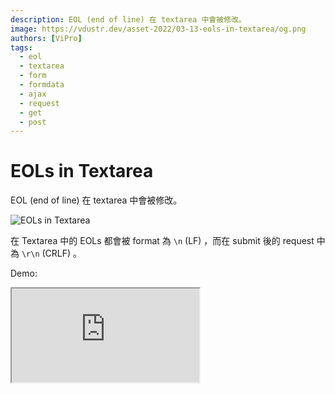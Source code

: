 ```yaml
---
description: EOL (end of line) 在 textarea 中會被修改。
image: https://vdustr.dev/asset-2022/03-13-eols-in-textarea/og.png
authors: [ViPro]
tags:
  - eol
  - textarea
  - form
  - formdata
  - ajax
  - request
  - get
  - post
---
```


# EOLs in Textarea

EOL (end of line) 在 textarea 中會被修改。

![EOLs in Textarea](https://vdustr.dev/asset-2022/03-13-eols-in-textarea/og.png)

<!--truncate-->

在 Textarea 中的 EOLs 都會被 format 為 `\n` (LF) ，而在 submit 後的 request 中為 `\r\n` (CRLF) 。

Demo:

<iframe
  src="https://codesandbox.io/embed/eols-in-textarea-lzq9yo?fontsize=14&hidenavigation=1&theme=dark"
  style={{
    width: "100%",
    height: 500,
    border: 0,
    borderRadius: 4,
    overflow: "hidden",
  }}
  title="EOLs in Textarea"
  allow="accelerometer; ambient-light-sensor; camera; encrypted-media; geolocation; gyroscope; hid; microphone; midi; payment; usb; vr; xr-spatial-tracking"
  sandbox="allow-forms allow-modals allow-popups allow-presentation allow-same-origin allow-scripts"
/>

此外 `\t` 及 `\u00A0`(nbsp) 並不會受到影響。

textarea 總是將 eol 換為 `\n` (LF) ：

```ts
(() => {
  const textarea = document.createElement("textarea");
  textarea.value = "\n\r\r\n";
  console.log(textarea.value === "\n\n\n");
})();
```

FormData 本身不會改變值：

```ts
(() => {
  const formData = new FormData();
  formData.append("textarea", "\n\r\r\n");
  console.log(formData.get("textarea") === "\n\r\r\n");
})();
```

但使用 ajax 請求後還是會被 format 成 `\r\n` (CRLF) ：

```ts
(() => {
  var xhttp = new XMLHttpRequest();
  xhttp.onreadystatechange = function () {
    console.log(this.response); // "textarea": "\r\n\r\n\r\n"
  };
  xhttp.open("POST", "https://httpbin.org/post", true);
  const formData = new FormData();
  formData.append("textarea", "\n\r\r\n");
  xhttp.send(formData);
})();
```

Reference: <https://html.spec.whatwg.org/multipage/form-elements.html#the-textarea-element>

